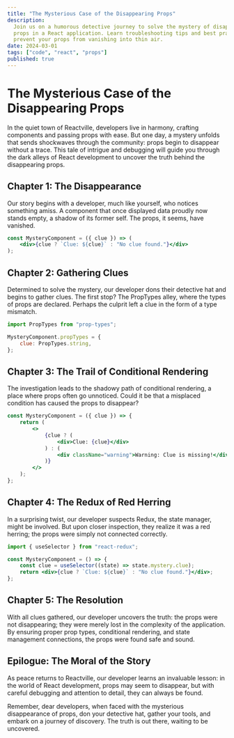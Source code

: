 ```yaml
---
title: "The Mysterious Case of the Disappearing Props"
description:
  Join us on a humorous detective journey to solve the mystery of disappearing
  props in a React application. Learn troubleshooting tips and best practices to
  prevent your props from vanishing into thin air.
date: 2024-03-01
tags: ["code", "react", "props"]
published: true
---
```


# The Mysterious Case of the Disappearing Props

In the quiet town of Reactville, developers live in harmony, crafting components
and passing props with ease. But one day, a mystery unfolds that sends
shockwaves through the community: props begin to disappear without a trace. This
tale of intrigue and debugging will guide you through the dark alleys of React
development to uncover the truth behind the disappearing props.

## Chapter 1: The Disappearance

Our story begins with a developer, much like yourself, who notices something
amiss. A component that once displayed data proudly now stands empty, a shadow
of its former self. The props, it seems, have vanished.

```jsx
const MysteryComponent = ({ clue }) => (
	<div>{clue ? `Clue: ${clue}` : "No clue found."}</div>
);
```

## Chapter 2: Gathering Clues

Determined to solve the mystery, our developer dons their detective hat and
begins to gather clues. The first stop? The PropTypes alley, where the types of
props are declared. Perhaps the culprit left a clue in the form of a type
mismatch.

```jsx
import PropTypes from "prop-types";

MysteryComponent.propTypes = {
	clue: PropTypes.string,
};
```

## Chapter 3: The Trail of Conditional Rendering

The investigation leads to the shadowy path of conditional rendering, a place
where props often go unnoticed. Could it be that a misplaced condition has
caused the props to disappear?

```jsx
const MysteryComponent = ({ clue }) => {
	return (
		<>
			{clue ? (
				<div>Clue: {clue}</div>
			) : (
				<div className="warning">Warning: Clue is missing!</div>
			)}
		</>
	);
};
```

## Chapter 4: The Redux of Red Herring

In a surprising twist, our developer suspects Redux, the state manager, might be
involved. But upon closer inspection, they realize it was a red herring; the
props were simply not connected correctly.

```jsx
import { useSelector } from "react-redux";

const MysteryComponent = () => {
	const clue = useSelector((state) => state.mystery.clue);
	return <div>{clue ? `Clue: ${clue}` : "No clue found."}</div>;
};
```

## Chapter 5: The Resolution

With all clues gathered, our developer uncovers the truth: the props were not
disappearing; they were merely lost in the complexity of the application. By
ensuring proper prop types, conditional rendering, and state management
connections, the props were found safe and sound.

## Epilogue: The Moral of the Story

As peace returns to Reactville, our developer learns an invaluable lesson: in
the world of React development, props may seem to disappear, but with careful
debugging and attention to detail, they can always be found.

Remember, dear developers, when faced with the mysterious disappearance of
props, don your detective hat, gather your tools, and embark on a journey of
discovery. The truth is out there, waiting to be uncovered.

